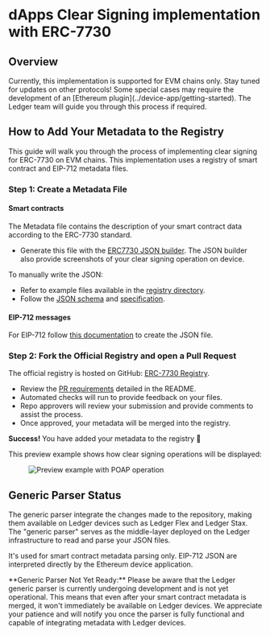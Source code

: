
# dApps Clear Signing implementation with ERC-7730

## Overview 

<Callout type="info" emoji="ℹ️">
  Currently, this implementation is supported for EVM chains only. Stay tuned for updates on other protocols!
</Callout>

<Callout type="warning" emoji="⚠️">
  Some special cases may require the development of an [Ethereum plugin](../device-app/getting-started). The Ledger team will guide you through this process if required.
</Callout>

## How to Add Your Metadata to the Registry

This guide will walk you through the process of implementing clear signing for ERC-7730 on EVM chains. This implementation uses a registry of smart contract and EIP-712 metadata files.

### Step 1: Create a Metadata File 

#### Smart contracts

The Metadata file contains the description of your smart contract data according to the ERC-7730 standard.

- Generate this file with the [ERC7730 JSON builder](./json-builder). The JSON builder also provide screenshots of your clear signing operation on device.

To manually write the JSON:
- Refer to example files available in the [registry directory](https://github.com/LedgerHQ/clear-signing-erc7730-registry/blob/master/registry).
- Follow the [JSON schema](https://eips.ethereum.org/assets/eip-7730/erc7730-v1.schema.json) and [specification](https://eips.ethereum.org/EIPS/eip-7730).

#### EIP-712 messages

For EIP-712 follow [this documentation](./eip712-messages) to create the JSON file.

### Step 2: Fork the Official Registry and open a Pull Request

The official registry is hosted on GitHub: [ERC-7730 Registry](https://github.com/LedgerHQ/clear-signing-erc7730-registry).

- Review the [PR requirements](https://github.com/LedgerHQ/clear-signing-erc7730-registry/blob/master/README.md) detailed in the README.
- Automated checks will run to provide feedback on your files.
- Repo approvers will review your submission and provide comments to assist the process.
- Once approved, your metadata will be merged into the registry.

**Success!** You have added your metadata to the registry 🎉

This preview example shows how clear signing operations will be displayed:

<div style={{ paddingTop: "1em", width: "90%" }} className="center">
  <figure>
    <Image src="/clear-signing/preview-example-poap.png" 
    alt="Preview example with POAP operation"
    width={800} height={600} 
    />
  </figure>
</div>

## Generic Parser Status

The generic parser integrate the changes made to the repository, making them available on Ledger devices such as Ledger Flex and Ledger Stax. The "generic parser" serves as the middle-layer deployed on the Ledger infrastructure to read and parse your JSON files.

It's used for smart contract metadata parsing only. EIP-712 JSON are interpreted directly by the Ethereum device application.

<Callout type="warning" emoji="⚠️">
  **Generic Parser Not Yet Ready:** Please be aware that the Ledger generic parser is currently undergoing development and is not yet operational. This means that even after your smart contract metadata is merged, it won't immediately be available on Ledger devices. We appreciate your patience and will notify you once the parser is fully functional and capable of integrating metadata with Ledger devices.
</Callout>

